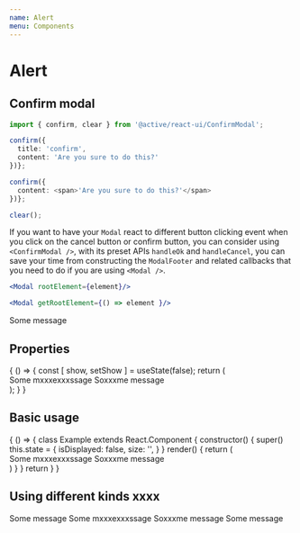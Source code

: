 ```yaml
---
name: Alert
menu: Components
---
```

# Alert


## Confirm modal

```ts
import { confirm, clear } from '@active/react-ui/ConfirmModal';

confirm({
  title: 'confirm',
  content: 'Are you sure to do this?'
})};

confirm({
  content: <span>'Are you sure to do this?'</span>
})};

clear();
```

If you want to have your `Modal` react to different button clicking event when you click on the cancel button or confirm button, you can consider using `<ConfirmModal />`, with its preset APIs `handleOk` and `handleCancel`, you can save your time from constructing the `ModalFooter` and related callbacks that you need to do if you are using `<Modal />`.

```jsx
<Modal rootElement={element}/>

<Modal getRootElement={() => element }/>
```


<Alert>Some message</Alert>

## Properties

<Props of={Alert} />

<Playground>
  {
    () => {
      const [ show, setShow ] = useState(false);
      return (
        <div>
          <Alert kind="positive">Some mxxxexxxssage</Alert>
          <Alert kind="negative">Soxxxme message</Alert>
        </div>
      );
    }
  }
</Playground>

## Basic usage

<Playground>
  {
    () => {
      class Example extends React.Component {
        constructor() {
          super()
          this.state = {
            isDisplayed: false,
            size: '',
          }
        }
        render() {
          return (
            <div>
              <Alert kind="positive">Some mxxxexxxssage</Alert>
              <Alert kind="negative">Soxxxme message</Alert>
            </div>
          )
        }
      }
      return <Example />
    }
  }
</Playground>

## Using different kinds xxxx

<Playground>
  <Alert kind="info" disable={true}>Some message</Alert>
  <Alert kind="positive">Some mxxxexxxssage</Alert>
  <Alert kind="negative">Soxxxme message</Alert>
  <Alert kind="warning">Some message</Alert>
</Playground>
